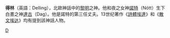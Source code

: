 {{Unreferenced|time=2021-11-25T08:46:36+00:00}}
'''得林'''（英語：Delling），北歐神話中的[[黎明|黎明]]之神。他和夜之女神[[諾特_(北歐神)|諾特]]（Nótt）生下白晝之神[[達古|達古]]（Dag）。他是諾特的第三任丈夫。13世纪著作《[[詩體埃達|詩體埃達]]》和《[[散文埃达|散文埃达]]》均有提到該神話人物。

{{北歐神話小作品}}
{{北歐神話}}

[[Category:北歐神祇|D]]